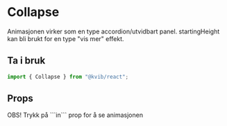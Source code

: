 
<Meta of={CollapseStories} />

# Collapse

Animasjonen virker som en type accordion/utvidbart panel. startingHeight kan bli brukt for en type "vis mer" effekt.

## Ta i bruk

```jsx
import { Collapse } from "@kvib/react";
```

## Props

<KvibProvider>
  <Alert status="info">
    <AlertIcon />
    <AlertTitle>OBS!</AlertTitle>
    <AlertDescription>Trykk på ```in``` prop for å se animasjonen</AlertDescription>
  </Alert>
</KvibProvider>

<Canvas of={CollapseStories.Preview} />
<Controls of={CollapseStories.Preview} />
